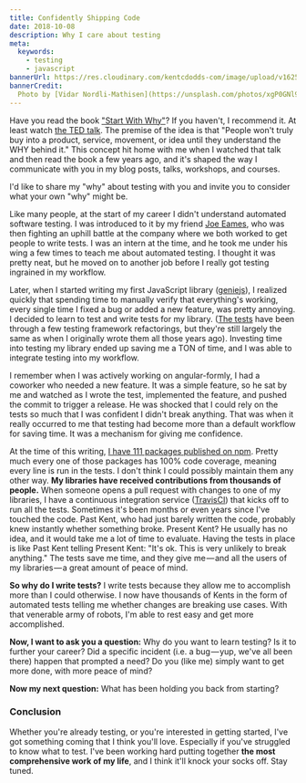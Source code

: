 ```yaml
---
title: Confidently Shipping Code
date: 2018-10-08
description: Why I care about testing
meta:
  keywords:
    - testing
    - javascript
bannerUrl: https://res.cloudinary.com/kentcdodds-com/image/upload/v1625032635/kentcdodds.com/content/blog/confidently-shipping-code/banner.jpg
bannerCredit:
  Photo by [Vidar Nordli-Mathisen](https://unsplash.com/photos/xgP0GNl9Gzg)
---
```


Have you read the book ["Start With Why"](https://startwithwhy.com/books)? If
you haven't, I recommend it. At least watch
[the TED talk](https://youtu.be/u4ZoJKF_VuA). The premise of the idea is that
"People won't truly buy into a product, service, movement, or idea until they
understand the WHY behind it." This concept hit home with me when I watched that
talk and then read the book a few years ago, and it's shaped the way I
communicate with you in my blog posts, talks, workshops, and courses.

I'd like to share my "why" about testing with you and invite you to consider
what your own "why" might be.

Like many people, at the start of my career I didn't understand automated
software testing. I was introduced to it by my friend
[Joe Eames](https://twitter.com/josepheames), who was then fighting an uphill
battle at the company where we both worked to get people to write tests. I was
an intern at the time, and he took me under his wing a few times to teach me
about automated testing. I thought it was pretty neat, but he moved on to
another job before I really got testing ingrained in my workflow.

Later, when I started writing my first JavaScript library
([geniejs](https://github.com/kentcdodds/genie)), I realized quickly that
spending time to manually verify that everything's working, every single time I
fixed a bug or added a new feature, was pretty annoying. I decided to learn to
test and write tests for my library.
([The tests](https://github.com/kentcdodds/genie/blob/166572f9fa82e6ec0893f90c7d6a99a49632dace/src/__tests__/index.js)
have been through a few testing framework refactorings, but they're still
largely the same as when I originally wrote them all those years ago). Investing
time into testing my library ended up saving me a TON of time, and I was able to
integrate testing into my workflow.

I remember when I was actively working on angular-formly, I had a coworker who
needed a new feature. It was a simple feature, so he sat by me and watched as I
wrote the test, implemented the feature, and pushed the commit to trigger a
release. He was shocked that I could rely on the tests so much that I was
confident I didn't break anything. That was when it really occurred to me that
testing had become more than a default workflow for saving time. It was a
mechanism for giving me confidence.

At the time of this writing,
[I have 111 packages published on npm](https://www.npmjs.com/~kentcdodds).
Pretty much every one of those packages has 100% code coverage, meaning every
line is run in the tests. I don't think I could possibly maintain them any other
way. **My libraries have received contributions from thousands of people.** When
someone opens a pull request with changes to one of my libraries, I have a
continuous integration service ([TravisCI](https://travis-ci.org)) that kicks
off to run all the tests. Sometimes it's been months or even years since I've
touched the code. Past Kent, who had just barely written the code, probably knew
instantly whether something broke. Present Kent? He usually has no idea, and it
would take me a lot of time to evaluate. Having the tests in place is like Past
Kent telling Present Kent: "It's ok. This is very unlikely to break anything."
The tests save me time, and they give me — and all the users of my libraries — a
great amount of peace of mind.

**So why do I write tests?** I write tests because they allow me to accomplish
more than I could otherwise. I now have thousands of Kents in the form of
automated tests telling me whether changes are breaking use cases. With that
venerable army of robots, I'm able to rest easy and get more accomplished.

**Now, I want to ask you a question:** Why do you want to learn testing? Is it
to further your career? Did a specific incident (i.e. a bug — yup, we've all
been there) happen that prompted a need? Do you (like me) simply want to get
more done, with more peace of mind?

**Now my next question:** What has been holding you back from starting?

### Conclusion

Whether you're already testing, or you're interested in getting started, I've
got something coming that I think you'll love. Especially if you've struggled to
know what to test. I've been working hard putting together **the most
comprehensive work of my life**, and I think it'll knock your socks off. Stay
tuned.
